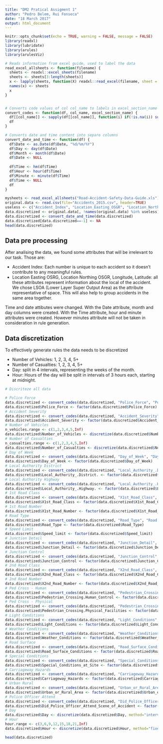```yaml
---
title: "DM2 Pratical Assigment 1"
author: "Pedro Belem, Rui Fonseca"
date: "18 March 2017"
output: html_document
---
```


```r
knitr::opts_chunk$set(echo = TRUE, warning = FALSE, message = FALSE)
library(readxl)
library(lubridate)
library(arules)		
library(arulesViz)
```




```r
# Reads information from excel guide, used to label the data
read_excel_allsheets <- function(filename) {
  sheets <- readxl::excel_sheets(filename)
  sheets <- sheets[3:length(sheets)]
  x <- lapply(sheets, function(X) readxl::read_excel(filename, sheet = X))
  names(x) <- sheets
  x
}


# Converts code values of col col_name to labels in excel_section_name
convert_codes <- function(df, col_name, excel_section_name) {
  df[[col_name]] <- sapply(df[[col_name]], function(i) if(!is.na(i)) subset(mysheets[[excel_section_name]], code == i)$label else NA)
  df
}

# Converts date and time content into separe columns
convert_date_and_time <- function(df) {
  df$Date <- as.Date(df$Date, "%d/%m/%Y")
  df$Day <- day(df$Date)               
  df$Month <- month(df$Date)
  df$Date <- NULL
  
  df$Time <- hm(df$Time)
  df$Hour <- hour(df$Time)
  df$Minute <- minute(df$Time)
  df$Time <- NULL
  df
}
```



```r
mysheets <- read_excel_allsheets("Road-Accident-Safety-Data-Guide.xls")
original.data <- read.csv(file="Accidents_2015.csv", header=TRUE)
useless <- c("Accident_Index", "Location_Easting_OSGR", "Location_Northing_OSGR", "Latitude", "Longitude", "LSOA_of_Accident_Location", "Minutes")
data.discretized <- original.data[, !names(original.data) %in% useless]
data.discretized <- convert_date_and_time(data.discretized)
data.discretized[data.discretized==-1] <- NA
head(data.discretized)

```
## Data pre processing
After analising the data, we found some attributes that will be irrelevant to our task.
Those are:

* Accident Index: Each number is unique to each accident so it doesn't contribute to any meaningful rules.
* Location Easting OSRG, Location Northing OSGR, Longitude, Latitude: all these attributes represent information about the local of the accident. We chose LSOA (Lower Layer Super Output Area) as the attribute representative of space. This will also help to group accidents in the same area together.


Time and date attibutes were changed.
With the Date attribute, month and day columns were created.
With the Time attribute, hour and minute attributes were created. However minutes attribute will not be taken in consideration in rule generation.


## Data discretization

To effectively generate rules the data needs to be discretized

* Number of Vehicles: 1, 2, 3, 4, 5+
* Number of Casualties: 1, 2, 3, 4, 5+
* Day: split in 4 intervals, representing the weeks of the month.
* Hour: Hours of the day will be split in intervals of 3 hours each, starting at midnight.

```r
# Discriteze all data 

# Police Force
data.discretized <- convert_codes(data.discretized, "Police_Force", "Police Force")
data.discretized$Police_Force <- factor(data.discretized$Police_Force)
# Accident Severity
data.discretized <- convert_codes(data.discretized, "Accident_Severity", "Accident Severity")
data.discretized$Accident_Severity <- factor(data.discretized$Accident_Severity)
# Number of Vehicles
n_vehicles.range <- c(1,2,3,4,5,Inf)
data.discretized$Number_of_Vehicles <- discretize(data.discretized$Number_of_Vehicles, method = "fixed", categories = n_vehicles.range)
# Number of Casualties
n_casualties.range <- c(1,2,3,4,5,Inf)
data.discretized$Number_of_Casualties <- discretize(data.discretized$Number_of_Casualties, method = "fixed", categories = n_casualties.range)
# Day of Week
data.discretized <- convert_codes(data.discretized, "Day_of_Week", "Day of Week")
data.discretized$Day_of_Week <- factor(data.discretized$Day_of_Week)
# Local Authority District
data.discretized <- convert_codes(data.discretized, "Local_Authority_.District.", "Local Authority (District)")
data.discretized$Local_Authority_.District. <- factor(data.discretized$Local_Authority_.District.)
# Local Authority Highway
data.discretized <- convert_codes(data.discretized, "Local_Authority_.Highway.", "Local Authority (Highway)")
data.discretized$Local_Authority_.Highway. <- factor(data.discretized$Local_Authority_.Highway.)
# 1st Road Class
data.discretized <- convert_codes(data.discretized, "X1st_Road_Class", "1st Road Class")
data.discretized$X1st_Road_Class <- factor(data.discretized$X1st_Road_Class)
# 1st Road Number
data.discretized$X1st_Road_Number <- factor(data.discretized$X1st_Road_Number)
# Road Type
data.discretized <- convert_codes(data.discretized, "Road_Type", "Road Type")
data.discretized$Road_Type <- factor(data.discretized$Road_Type)
# Speed Limit
data.discretized$Speed_limit <- factor(data.discretized$Speed_limit)
# Junction Detail
data.discretized <- convert_codes(data.discretized, "Junction_Detail", "Junction Detail")
data.discretized$Junction_Detail <- factor(data.discretized$Junction_Detail, exclude = NULL)
# Junction Control
data.discretized <- convert_codes(data.discretized, "Junction_Control", "Junction Control")
data.discretized$Junction_Control <- factor(data.discretized$Junction_Control, exclude = NULL)
# 2nd Road Class
data.discretized <- convert_codes(data.discretized, "X2nd_Road_Class", "2nd Road Class")
data.discretized$X2nd_Road_Class <- factor(data.discretized$X2nd_Road_Class, exclude = NULL)
# 2nd Road Number
data.discretized$X2nd_Road_Number <- factor(data.discretized$X2nd_Road_Number)
# Ped Cross - Human
data.discretized <- convert_codes(data.discretized, "Pedestrian_Crossing.Human_Control", "Ped Cross - Human")
data.discretized$Pedestrian_Crossing.Human_Control <- factor(data.discretized$Pedestrian_Crossing.Human_Control, exclude = NULL)
# Ped Cross - Physical
data.discretized <- convert_codes(data.discretized, "Pedestrian_Crossing.Physical_Facilities", "Ped Cross - Physical")
data.discretized$Pedestrian_Crossing.Physical_Facilities <- factor(data.discretized$Pedestrian_Crossing.Physical_Facilities)
# Light Conditions
data.discretized <- convert_codes(data.discretized, "Light_Conditions", "Light Conditions")
data.discretized$Light_Conditions <- factor(data.discretized$Light_Conditions)
# Weather Conditions
data.discretized <- convert_codes(data.discretized, "Weather_Conditions", "Weather")
data.discretized$Weather_Conditions <- factor(data.discretized$Weather_Conditions)
# Road Surface
data.discretized <- convert_codes(data.discretized, "Road_Surface_Conditions", "Road Surface")
data.discretized$Road_Surface_Conditions <- factor(data.discretized$Road_Surface_Conditions)
# Special Conditions
data.discretized <- convert_codes(data.discretized, "Special_Conditions_at_Site", "Special Conditions at Site")
data.discretized$Special_Conditions_at_Site <- factor(data.discretized$Special_Conditions_at_Site)
# Carriageway Hazards
data.discretized <- convert_codes(data.discretized, "Carriageway_Hazards", "Carriageway Hazards")
data.discretized$Carriageway_Hazards <- factor(data.discretized$Carriageway_Hazards)
# Urban Rural
data.discretized <- convert_codes(data.discretized, "Urban_or_Rural_Area", "Urban Rural")
data.discretized$Urban_or_Rural_Area <- factor(data.discretized$Urban_or_Rural_Area)
# Police Officer Attend
data.discretized <- convert_codes(data.discretized, "Did_Police_Officer_Attend_Scene_of_Accident", "Police Officer Attend")
data.discretized$Did_Police_Officer_Attend_Scene_of_Accident <- factor(data.discretized$Did_Police_Officer_Attend_Scene_of_Accident)
# Day
data.discretized$Day <- discretize(data.discretized$Day, method="interval", categories=4)
# Hour
hour.range <- c(3,6,9,12,15,18,21,Inf)
data.discretized$Hour <- discretize(data.discretized$Hour, method="fixed", categories=hour.range)

head(data.discretized)
```
